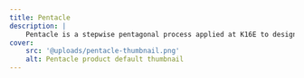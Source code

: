 ```yaml
---
title: Pentacle
description: |
    Pentacle is a stepwise pentagonal process applied at K16E to design anything. Pentacle used to be called Mothership, but that name was dropped for its allusion to war.
cover:
    src: '@uploads/pentacle-thumbnail.png'
    alt: Pentacle product default thumbnail
---
```


<Title
    title="Pentacle"
    subtitle="K16E Design"
    flipped={ true }
    swapped={ false }
    centered={ false }
/>
<BlockText
    title="Meet Pentacle"
    image={ { filename: thumbnail, alt: 'Pentacle default thumbnail', heighten: false } }>
    Pentacle is K16E’s in-house product design methodology.

    It’s a stepwise pentagonal process applied to design anything, *anything at all.*

    Pentacle helps us at K16E to make everything satisfy all [characterizing marks of a good design](https://gdi.k16e.co/) so that not only are [our work](/work) exciting, memorable, and desirable, but are also, and most importantly, purposeful and profitable.

    What follows is a series of notes that document Pentacle in detail -- the steps, expected results from each, and the number of actions (or sub-steps) to be taken to reach expected results desirably.
</BlockText>
<Collection
    collection="blog"
    title="Pentacle Documentation"
/>